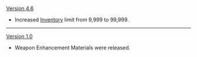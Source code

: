 {{Change History/Header}}
[[Version 4.6]]
* Increased [[Inventory]] limit from 9,999 to 99,999.
----
[[Version 1.0]]
* Weapon Enhancement Materials were released.